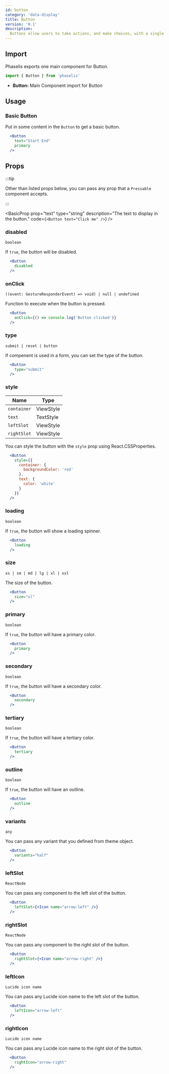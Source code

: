 ```yaml
---
id: button
category: 'data-display'
title: Button
version: '0.1'
description:
  Buttons allow users to take actions, and make choices, with a single tap.
---
```



## Import

Phaselis exports one main component for Button.

```js
import { Button } from 'phaselis'
```

- **Button:** Main Component import for Button

## Usage

### Basic Button

Put in some content in the `Button` to get a basic button.

```jsx
  <Button
    text="Start End"
    primary
  />  
```

## Props

:::tip

Other than listed props below, you can pass any prop that a `Pressable` component accepts.

:::

<BasicProp 
  prop="text" 
  type="string" 
  description="The text to display in the button." 
  code={`<Button
    text="Click me"
  />`} />


### disabled 
`boolean`

If `true`, the button will be disabled.

```jsx
  <Button
    disabled
  />  
```



### onClick 
`((event: GestureResponderEvent) => void) | null | undefined`

Function to execute when the button is pressed.

```jsx
  <Button
    onClick={() => console.log('Button clicked')}
  />
```

### type 
`submit | reset | button`

If compenent is used in a form, you can set the type of the button.

```jsx
  <Button
    type="submit"
  />  
```

### style
| Name | Type |
| ---- | ---- |
| `container` | ViewStyle |
| `text` | TextStyle |
| `leftSlot` | ViewStyle |
| `rightSlot` | ViewStyle |

You can style the button with the `style` prop using React.CSSProperties.

```jsx  
  <Button
    style={{
      container: {
        backgroundColor: 'red'
      },
      text: {
        color: 'white'
      }
    }}
  />  
```

### loading
`boolean`

If `true`, the button will show a loading spinner.

```jsx
  <Button
    loading
  />  
```

### size 
`xs | sm | md | lg | xl | xxl`

The size of the button.

```jsx
  <Button
    size="xl"
  />  
```

### primary
`boolean`

If `true`, the button will have a primary color.

```jsx
  <Button
    primary
  />  
```

### secondary
`boolean`

If `true`, the button will have a secondary color.

```jsx
  <Button
    secondary
  />  
```

### tertiary
`boolean`

If `true`, the button will have a tertiary color.

```jsx
  <Button
    tertiary
  />  
```

### outline
`boolean`

If `true`, the button will have an outline.

```jsx
  <Button
    outline
  />  
```

### variants
`any`

You can pass any variant that you defined from theme object.

```jsx
  <Button
    variants="half"
  />  
```

### leftSlot
`ReactNode`

You can pass any component to the left slot of the button.

```jsx
  <Button
    leftSlot={<Icon name="arrow-left" />}
  />  
```

### rightSlot
`ReactNode`

You can pass any component to the right slot of the button.

```jsx
  <Button
    rightSlot={<Icon name="arrow-right" />}
  />  
```

### leftIcon
`Lucide icon name`

You can pass any Lucide icon name to the left slot of the button.

```jsx
  <Button
    leftIcon="arrow-left"
  />  
```

### rightIcon
`Lucide icon name`

You can pass any Lucide icon name to the right slot of the button.

```jsx
  <Button
    rightIcon="arrow-right"
  />  
```

